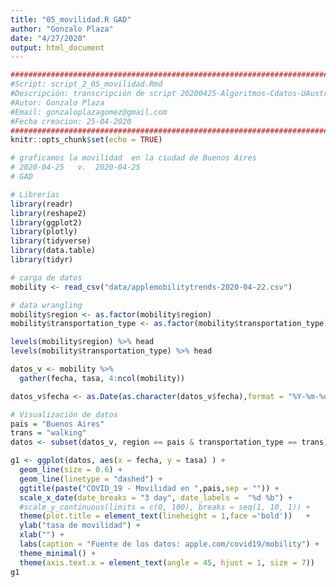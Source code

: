 ```yaml
---
title: "05_movilidad.R GAD"
author: "Gonzalo Plaza"
date: "4/27/2020"
output: html_document
---
```


```r
###############################################################################
#Script: script_2_05_movilidad.Rmd
#Descripción: transcripción de script 20200425-Algoritmos-Cdatos-UAustral
#Autor: Gonzalo Plaza 
#Email: gonzaloplazagomez@gmail.com
#Fecha creacion: 25-04-2020
###############################################################################
knitr::opts_chunk$set(echo = TRUE)
```

```r
# graficamos la movilidad  en la ciudad de Buenos Aires
# 2020-04-25   v.  2020-04-25 
# GAD

# Librerías
library(readr)
library(reshape2)
library(ggplot2)
library(plotly)
library(tidyverse)
library(data.table) 
library(tidyr)

# carga de datos
mobility <- read_csv("data/applemobilitytrends-2020-04-22.csv")
```

```r
# data wrangling
mobility$region <- as.factor(mobility$region)
mobility$transportation_type <- as.factor(mobility$transportation_type)

levels(mobility$region) %>% head
levels(mobility$transportation_type) %>% head

datos_v <- mobility %>% 
  gather(fecha, tasa, 4:ncol(mobility))

datos_v$fecha <- as.Date(as.character(datos_v$fecha),format = "%Y-%m-%d")
```

```r
# Visualización de datos
pais = "Buenos Aires"
trans = "walking"
datos <- subset(datos_v, region == pais & transportation_type == trans)

g1 <- ggplot(datos, aes(x = fecha, y = tasa) ) +
  geom_line(size = 0.6) +
  geom_line(linetype = "dashed") +
  ggtitle(paste("COVID_19 - Movilidad en ",pais,sep = "")) +
  scale_x_date(date_breaks = "3 day", date_labels =  "%d %b") +
  #scale_y_continuous(limits = c(0, 100), breaks = seq(1, 10, 1)) +
  theme(plot.title = element_text(lineheight = 1,face ='bold'))   +
  ylab("tasa de movilidad") +
  xlab("") +
  labs(caption = "Fuente de los datos: apple.com/covid19/mobility") +
  theme_minimal() +
  theme(axis.text.x = element_text(angle = 45, hjust = 1, size = 7)) 
g1
```

